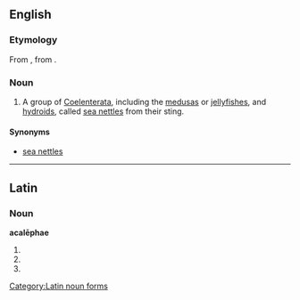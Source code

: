 {{also|Acalephae}}
==English==
{{wikipedia|Medusa (biology)}}
{{wikipedia|Coelenterata}}
===Etymology===
From {{etyl|la|en}} {{m|la|acalēphē||nettle}}, from {{etyl|grc|en}} {{term|ἀκαλήφη||stinging nettle|lang=grc}}.

===Noun===
{{en-plural noun}}

# A group of [[Coelenterata]], including the [[medusa]]s or [[jellyfish]]es, and [[hydroid]]s, called [[sea nettle]]s from their sting.

====Synonyms====
* [[sea nettle]]s

----

==Latin==

===Noun===
'''acalēphae''' {{g|f}}

# {{inflection of|acalēphē||dat|s|lang=la}}
# {{inflection of|acalēphē||nom|p|lang=la}}
# {{inflection of|acalēphē||voc|p|lang=la}}

[[Category:Latin noun forms]]